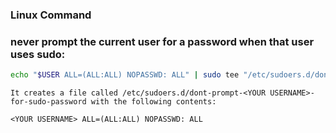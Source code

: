### Linux Command

###  never prompt the current user for a password when that user uses sudo:
```bash
echo "$USER ALL=(ALL:ALL) NOPASSWD: ALL" | sudo tee "/etc/sudoers.d/dont-prompt-$USER-for-sudo-password"
```

```
It creates a file called /etc/sudoers.d/dont-prompt-<YOUR USERNAME>-for-sudo-password with the following contents:

<YOUR USERNAME> ALL=(ALL:ALL) NOPASSWD: ALL
```